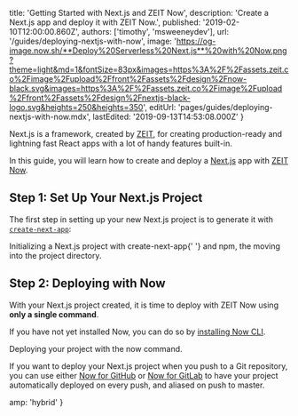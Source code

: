 
  title: 'Getting Started with Next.js and ZEIT Now',
  description: 'Create a Next.js app and deploy it with ZEIT Now.',
  published: '2019-02-10T12:00:00.860Z',
  authors: ['timothy', 'msweeneydev'],
  url: '/guides/deploying-nextjs-with-now',
  image:
    'https://og-image.now.sh/**Deploy%20Serverless%20Next.js**%20with%20Now.png?theme=light&md=1&fontSize=83px&images=https%3A%2F%2Fassets.zeit.co%2Fimage%2Fupload%2Ffront%2Fassets%2Fdesign%2Fnow-black.svg&images=https%3A%2F%2Fassets.zeit.co%2Fimage%2Fupload%2Ffront%2Fassets%2Fdesign%2Fnextjs-black-logo.svg&heights=250&heights=350',
  editUrl: 'pages/guides/deploying-nextjs-with-now.mdx',
  lastEdited: '2019-09-13T14:53:08.000Z'
}

Next.js is a framework, created by [ZEIT](https://zeit.co), for creating production-ready and lightning fast React apps with a lot of handy features built-in.

In this guide, you will learn how to create and deploy a [Next.js](https://nextjs.org/) app with [ZEIT Now](/now).

## Step 1: Set Up Your Next.js Project

The first step in setting up your new Next.js project is to generate it with [`create-next-app`](https://github.com/zeit/next.js#quick-start):

<Snippet dark text="npm init next-app my-next-app && cd my-next-app" />
<Caption>
  Initializing a Next.js project with <InlineCode>create-next-app</InlineCode>{' '}
  and <GenericLink href="https://www.npmjs.com/">npm</GenericLink>, the moving into the project directory.
</Caption>

## Step 2: Deploying with Now

With your Next.js project created, it is time to deploy with ZEIT Now using **only a single command**.

If you have not yet installed Now, you can do so by [installing Now CLI](/download).

<Snippet dark text="now" />
<Caption>Deploying your project with the <InlineCode>now</InlineCode> command.</Caption>

If you want to deploy your Next.js project when you push to a Git repository, you can use either [Now for GitHub](/docs/v2/advanced/now-for-github/) or [Now for GitLab](/docs/v2/advanced/now-for-gitlab/) to have your project automatically deployed on every push, and aliased on push to master.


  amp: 'hybrid'
}
